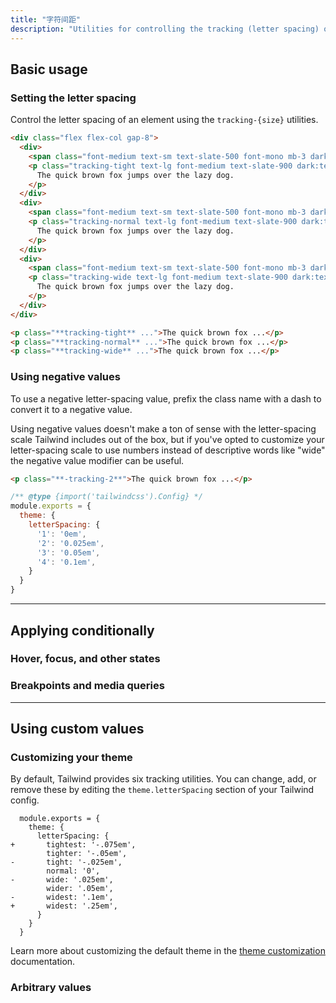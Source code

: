 ```yaml
---
title: "字符间距"
description: "Utilities for controlling the tracking (letter spacing) of an element."
---
```




## Basic usage

### Setting the letter spacing

Control the letter spacing of an element using the `tracking-{size}` utilities.

```html {{ example: true }}
<div class="flex flex-col gap-8">
  <div>
    <span class="font-medium text-sm text-slate-500 font-mono mb-3 dark:text-slate-400">tracking-tight</span>
    <p class="tracking-tight text-lg font-medium text-slate-900 dark:text-slate-200">
      The quick brown fox jumps over the lazy dog.
    </p>
  </div>
  <div>
    <span class="font-medium text-sm text-slate-500 font-mono mb-3 dark:text-slate-400">tracking-normal</span>
    <p class="tracking-normal text-lg font-medium text-slate-900 dark:text-slate-200">
      The quick brown fox jumps over the lazy dog.
    </p>
  </div>
  <div>
    <span class="font-medium text-sm text-slate-500 font-mono mb-3 dark:text-slate-400">tracking-wide</span>
    <p class="tracking-wide text-lg font-medium text-slate-900 dark:text-slate-200">
      The quick brown fox jumps over the lazy dog.
    </p>
  </div>
</div>
```

```html
<p class="**tracking-tight** ...">The quick brown fox ...</p>
<p class="**tracking-normal** ...">The quick brown fox ...</p>
<p class="**tracking-wide** ...">The quick brown fox ...</p>
```

### Using negative values

To use a negative letter-spacing value, prefix the class name with a dash to convert it to a negative value.

Using negative values doesn't make a ton of sense with the letter-spacing scale Tailwind includes out of the box, but if you've opted to customize your letter-spacing scale to use numbers instead of descriptive words like "wide" the negative value modifier can be useful.

<SnippetGroup>

```html {{ filename: 'HTML' }}
<p class="**-tracking-2**">The quick brown fox ...</p>
```

```js {{ filename: 'tailwind.config.js' }}
/** @type {import('tailwindcss').Config} */
module.exports = {
  theme: {
    letterSpacing: {
      '1': '0em',
      '2': '0.025em',
      '3': '0.05em',
      '4': '0.1em',
    }
  }
}
```

</SnippetGroup>

---

## <Heading ignore>Applying conditionally</Heading>

### <Heading ignore>Hover, focus, and other states</Heading>

<HoverFocusAndOtherStates defaultClass="tracking-tight" featuredClass="tracking-wide" element="p" />

### <Heading ignore>Breakpoints and media queries</Heading>

<BreakpointsAndMediaQueries defaultClass="tracking-tight" featuredClass="tracking-wide" element="p" />

---

## Using custom values

### Customizing your theme

By default, Tailwind provides six tracking utilities. You can change, add, or remove these by editing the `theme.letterSpacing` section of your Tailwind config.

```diff-js {{ filename: 'tailwind.config.js' }}
  module.exports = {
    theme: {
      letterSpacing: {
+       tightest: '-.075em',
        tighter: '-.05em',
-       tight: '-.025em',
        normal: '0',
-       wide: '.025em',
        wider: '.05em',
-       widest: '.1em',
+       widest: '.25em',
      }
    }
  }
```

Learn more about customizing the default theme in the [theme customization](/docs/theme#customizing-the-default-theme) documentation.

### Arbitrary values

<ArbitraryValues property="letter-spacing" featuredClass="tracking-[.25em]" element="p" />
